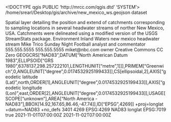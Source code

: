 <!DOCTYPE qgis PUBLIC 'http://mrcc.com/qgis.dtd' 'SYSTEM'>
<qgis version="3.22.0-Białowieża">
  <identifier>/home/srearl/Desktop/gis/archive/new_mexico_ws.geojson</identifier>
  <parentidentifier></parentidentifier>
  <language></language>
  <type>dataset</type>
  <title>New Mexico, USA catchments delineated using the USGS StreamStats tool based on the position of sampling points along headwater streams</title>
  <abstract>Spatial layer detailing the position and extend of catchments corresponding to sampling locations in several headwater streams of norther New Mexico, USA. Catchments were delineated using a modified version of the USGS StreamStats package.</abstract>
  <keywords vocabulary="gmd:topicCategory">
    <keyword>Environment</keyword>
    <keyword>Inland Waters</keyword>
  </keywords>
  <keywords vocabulary="place">
    <keyword>new mexico</keyword>
  </keywords>
  <keywords vocabulary="theme">
    <keyword>headwater stream</keyword>
  </keywords>
  <contact>
    <name>Mike Trico</name>
    <organization>Sunday Night Football</organization>
    <position>analyst and commentator</position>
    <voice>555.555.5555</voice>
    <fax>555.555.5555</fax>
    <email>miket@nbc.com</email>
    <role>owner</role>
  </contact>
  <links/>
  <fees></fees>
  <license>Creative Commons CC Zero</license>
  <encoding></encoding>
  <crs>
    <spatialrefsys>
      <wkt>GEOGCRS["NAD83",DATUM["North American Datum 1983",ELLIPSOID["GRS 1980",6378137,298.257222101,LENGTHUNIT["metre",1]]],PRIMEM["Greenwich",0,ANGLEUNIT["degree",0.0174532925199433]],CS[ellipsoidal,2],AXIS["geodetic latitude (Lat)",north,ORDER[1],ANGLEUNIT["degree",0.0174532925199433]],AXIS["geodetic longitude (Lon)",east,ORDER[2],ANGLEUNIT["degree",0.0174532925199433]],USAGE[SCOPE["unknown"],AREA["North America - NAD83"],BBOX[14.92,167.65,86.46,-47.74]],ID["EPSG",4269]]</wkt>
      <proj4>+proj=longlat +datum=NAD83 +no_defs</proj4>
      <srsid>3401</srsid>
      <srid>4269</srid>
      <authid>EPSG:4269</authid>
      <description>NAD83</description>
      <projectionacronym>longlat</projectionacronym>
      <ellipsoidacronym>EPSG:7019</ellipsoidacronym>
      <geographicflag>true</geographicflag>
    </spatialrefsys>
  </crs>
  <extent>
    <spatial crs="EPSG:4269" minz="0" miny="35.83109999999999928" dimensions="2" maxz="0" maxx="-106.39010000000000389" maxy="36.01979999999999649" minx="-106.62069999999999936"/>
    <temporal>
      <period>
        <start>2021-11-01T07:00:00Z</start>
        <end>2021-11-02T07:00:00Z</end>
      </period>
    </temporal>
  </extent>
</qgis>
